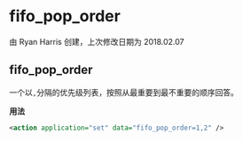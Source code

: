# fifo_pop_order 

 由 Ryan Harris 创建，上次修改日期为 2018.02.07

## fifo_pop_order

一个以`,`分隔的优先级列表，按照从最重要到最不重要的顺序回答。

**用法**

```xml
<action application="set" data="fifo_pop_order=1,2" />
```
